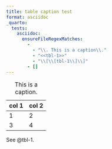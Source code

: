 ```yaml
---
title: table caption test
format: asciidoc
_quarto:
  tests:
    asciidoc:
      ensureFileRegexMatches:
        - 
          - "\\. This is a caption\\."
          - "<<tbl-1>>"
          - "\\[\\[tbl-1\\]\\]"
        - []
---
```


::: {#tbl-1}

```{=html}
<table>
  <caption>This is a caption.</caption>
  <thead>
  <tr><th>col 1</th><th>col 2</th></tr>
  </thead>
  <tbody>
  <tr><td>1</td><td>2</td></tr>
  <tr><td>3</td><td>4</td></tr>
  </tbody>
</table>
```

:::

See @tbl-1.
